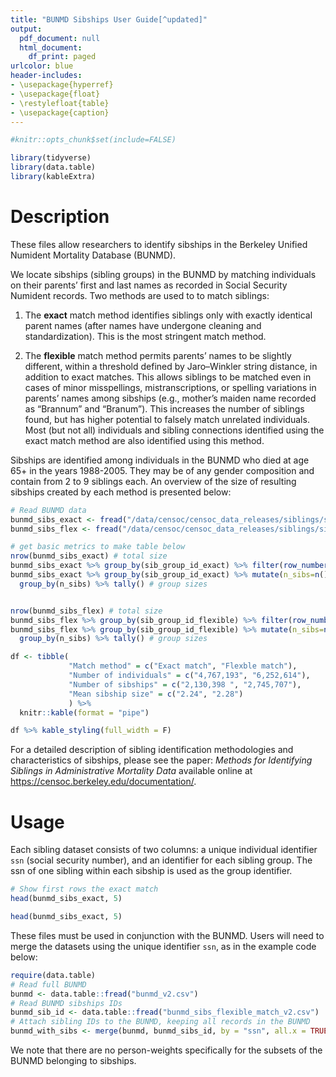 ```yaml
---
title: "BUNMD Sibships User Guide[^updated]"
output:
  pdf_document: null
  html_document:
    df_print: paged
urlcolor: blue
header-includes:
- \usepackage{hyperref}
- \usepackage{float}
- \restylefloat{table}
- \usepackage{caption}
---
```

[^updated]: Last updated: `r format(Sys.time(), '%d %B, %Y')`

\vspace{-10truemm}

<!-- Since we do not have a full codebook for this dataset, this document serves a mini users guide that users will download at the same time they download the package. -->


```r
#knitr::opts_chunk$set(include=FALSE)

```


```r
library(tidyverse)
library(data.table)
library(kableExtra)
```

# Description

These files allow researchers to identify sibships in the Berkeley Unified Numident Mortality Database (BUNMD).

We locate sibships (sibling groups) in the BUNMD by matching individuals on their parents' first and last names as recorded in Social Security Numident records. Two methods are used to to match siblings:

1) The **exact** match method identifies siblings only with exactly identical parent names (after names have undergone cleaning and standardization). This is the most stringent match method.

2) The **flexible** match method permits parents' names to be slightly different, within a threshold defined by Jaro–Winkler string distance, in addition to exact matches. This allows siblings to be matched even in cases of minor misspellings, mistranscriptions, or spelling variations in parents' names among sibships (e.g., mother's maiden name recorded as "Brannum" and "Branum"). This increases the number of siblings found, but has higher potential to falsely match unrelated individuals. Most (but not all) individuals and sibling connections identified using the exact match method are also identified using this method.

Sibships are identified among individuals in the BUNMD who died at age 65+ in the years 1988-2005. They may be of any gender composition and contain from 2 to 9 siblings each. An overview of the size of resulting sibships created by each method is presented below:


```r
# Read BUNMD data
bunmd_sibs_exact <- fread("/data/censoc/censoc_data_releases/siblings/siblings_v2/bunmd_siblings_v2/bunmd_sibs_exact_match_v2.csv")
bunmd_sibs_flex <- fread("/data/censoc/censoc_data_releases/siblings/siblings_v2/bunmd_siblings_v2/bunmd_sibs_flexible_match_v2.csv")
```

```r
# get basic metrics to make table below
nrow(bunmd_sibs_exact) # total size
bunmd_sibs_exact %>% group_by(sib_group_id_exact) %>% filter(row_number() == 1) %>% nrow() # number of groups
bunmd_sibs_exact %>% group_by(sib_group_id_exact) %>% mutate(n_sibs=n()) %>% ungroup() %>% 
  group_by(n_sibs) %>% tally() # group sizes


nrow(bunmd_sibs_flex) # total size
bunmd_sibs_flex %>% group_by(sib_group_id_flexible) %>% filter(row_number() == 1) %>% nrow() # number of groups
bunmd_sibs_flex %>% group_by(sib_group_id_flexible) %>% mutate(n_sibs=n()) %>% ungroup() %>% 
  group_by(n_sibs) %>% tally() # group sizes

```


```r
df <- tibble(
             "Match method" = c("Exact match", "Flexble match"),
             "Number of individuals" = c("4,767,193", "6,252,614"),
             "Number of sibships" = c("2,130,398 ", "2,745,707"),
             "Mean sibship size" = c("2.24", "2.28")
             ) %>% 
  knitr::kable(format = "pipe")
```

```r
df %>% kable_styling(full_width = F)
```


For a detailed description of sibling identification methodologies and characteristics of sibships, please see the paper: *Methods for Identifying Siblings in Administrative Mortality Data* available online at [https://censoc.berkeley.edu/documentation/](https://censoc.berkeley.edu/documentation/).


# Usage

Each sibling dataset consists of two columns: a unique individual identifier `ssn` (social security number), and an identifier for each sibling group. The ssn of one sibling within each sibship is used as the group identifier.

\vspace{15pt}


```r
# Show first rows the exact match
head(bunmd_sibs_exact, 5)
```

```r
head(bunmd_sibs_exact, 5)
```

\vspace{15pt}

These files must be used in conjunction with the BUNMD. Users will need to merge the datasets using the unique identifier `ssn`, as in the example code below:
```r
require(data.table)
# Read full BUNMD 
bunmd <- data.table::fread("bunmd_v2.csv")
# Read BUNMD sibships IDs
bunmd_sib_id <- data.table::fread("bunmd_sibs_flexible_match_v2.csv")
# Attach sibling IDs to the BUNMD, keeping all records in the BUNMD
bunmd_with_sibs <- merge(bunmd, bunmd_sibs_id, by = "ssn", all.x = TRUE)
```
We note that there are no person-weights specifically for the subsets of the BUNMD belonging to sibships.


